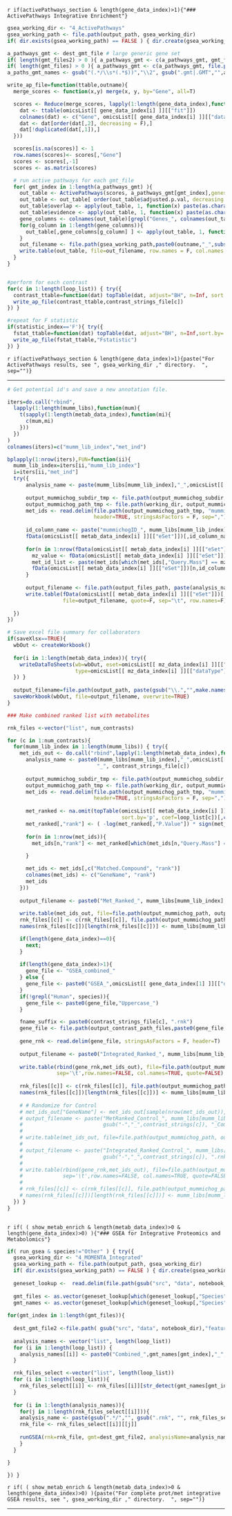 
`r if(activePathways_section & length(gene_data_index)>1){"### ActivePathways Integrative Enrichment"} `
```r
    
gsea_working_dir <- "4_ActivePathways"
gsea_working_path <- file.path(output_path, gsea_working_dir)
if( dir.exists(gsea_working_path) == FALSE ) { dir.create(gsea_working_path) }

a_pathways_gmt <- dest_gmt_file # large generic gene set
if( length(gmt_files2) > 0 ){ a_pathways_gmt <- c(a_pathways_gmt, gmt_files2) } # Add Custom gene sets if there
if( length(gmt_files) > 0 ){ a_pathways_gmt <- c(a_pathways_gmt, file.path( gsub("src", "data", notebook_dir),"matched",gmt_files)) } # Add MOMENTA gene sets
a_paths_gmt_names <- gsub("(.*/\\s*(.*$))","\\2", gsub(".gmt|.GMT","",a_pathways_gmt) )

write_ap_file=function(ttable,outname){
  merge_scores <- function(x,y) merge(x, y, by="Gene", all=T)

  scores <- Reduce(merge_scores, lapply(1:length(gene_data_index),function(i){
    dat <- ttable(omicsList[[ gene_data_index[i] ]][["fit"]])
    colnames(dat) <- c("Gene", omicsList[[ gene_data_index[i] ]][["dataType"]] )
    dat <- dat[order(dat[,2], decreasing = F),]
    dat[!duplicated(dat[,1]),]
  }))

  scores[is.na(scores)] <- 1
  row.names(scores)<- scores[,"Gene"]
  scores <- scores[,-1]
  scores <- as.matrix(scores)

  # run active pathways for each gmt_file
  for( gmt_index in 1:length(a_pathways_gmt) ){
    out_table <- ActivePathways(scores, a_pathways_gmt[gmt_index],geneset.filter = c(10, 500))
    out_table <- out_table[ order(out_table$adjusted.p.val, decreasing = F),]
    out_table$overlap <- apply(out_table, 1, function(x) paste(as.character(unlist(x["overlap"])), collapse=","))
    out_table$evidence <- apply(out_table, 1, function(x) paste(as.character(unlist(x["evidence"])), collapse=","))
    gene_columns <- colnames(out_table)[grepl("Genes_", colnames(out_table))]
    for(g_column in 1:length(gene_columns)){
      out_table[,gene_columns[g_column] ] <- apply(out_table, 1, function(x) paste(as.character(unlist(x[ gene_columns[g_column] ])), collapse=","))
    } 
    out_filename <- file.path(gsea_working_path,paste0(outname,"_",substr(a_paths_gmt_names[gmt_index],1,20),gmt_index,".txt") )
    write.table(out_table, file=out_filename, row.names = F, col.names = T, quote = F, sep = "\t")
  }
}


#perform for each contrast
for(c in 1:length(loop_list)) { try({
  contrast_ttable=function(dat) topTable(dat, adjust="BH", n=Inf, sort.by='p', coef=loop_list[c])[,c("Gene", "P.Value")]
  write_ap_file(contrast_ttable,contrast_strings_file[c])
}) }

#repeat for F statistic
if(statistic_index=='F'){ try({
  fstat_ttable=function(dat) topTable(dat, adjust="BH", n=Inf,sort.by='F')[,c("Gene", "P.Value")]
  write_ap_file(fstat_ttable,"Fstatistic")
}) }


```
`r if(activePathways_section & length(gene_data_index)>1){paste("For ActivePathways results, see ", gsea_working_dir ," directory.  ", sep="")} `

---

```r

# Get potential id's and save a new annotation file. 

iters=do.call("rbind",
  lapply(1:length(mumm_libs),function(mum){
    t(sapply(1:length(metab_data_index),function(mi){
      c(mum,mi)
    }))
  })
)
colnames(iters)=c("mumm_lib_index","met_ind")

bplapply(1:nrow(iters),FUN=function(ii){
  mumm_lib_index=iters[ii,"mumm_lib_index"]
  i=iters[ii,"met_ind"]
  try({
      analysis_name <- paste(mumm_libs[mumm_lib_index],"_",omicsList[[ metab_data_index[i] ]][["dataType"]], sep="" )
      
      output_mummichog_subdir_tmp <- file.path(output_mummichog_subdir, paste0(analysis_name, "_",contrast_strings_file[1]))
      output_mummichog_path_tmp <- file.path(working_dir, output_mummichog_subdir_tmp)
      met_ids <- read.delim(file.path(output_mummichog_path_tmp, "mummichog_matched_compound_all.csv"),
                            header=TRUE, stringsAsFactors = F, sep=",")
      
      id_column_name <- paste("mummichogID_", mumm_libs[mumm_lib_index], sep="")
      fData(omicsList[[ metab_data_index[i] ]][["eSet"]])[,id_column_name] <- ""
      
      for(n in 1:nrow(fData(omicsList[[ metab_data_index[i] ]][["eSet"]])) ){
        mz_value <- fData(omicsList[[ metab_data_index[i] ]][["eSet"]])[n,"mz"]
        met_id_list <- paste(met_ids[which(met_ids[,"Query.Mass"] == mz_value), "Matched.Compound"], collapse=",")
        fData(omicsList[[ metab_data_index[i] ]][["eSet"]])[n,id_column_name] <- met_id_list
      }
      
      output_filename <- file.path(output_files_path, paste(analysis_name,"_IDs.txt",sep="") )
      write.table(fData(omicsList[[ metab_data_index[i] ]][["eSet"]])[,c("feature_identifier", "mz", id_column_name)],
                  file=output_filename, quote=F, sep="\t", row.names=F)
    
  })
})

# Save excel file summary for collaborators
if(saveXlsx==TRUE){    
  wbOut <- createWorkbook()
  
  for(i in 1:length(metab_data_index)){ try({
    writeDataToSheets(wb=wbOut, eset=omicsList[[ mz_data_index[i] ]][["eSet"]], limmaFit=omicsList[[ mz_data_index[i] ]][["fit"]], 
                      type=omicsList[[ mz_data_index[i] ]][["dataType"]], data_format=omicsList[[ mz_data_index[i] ]][["dataFormat"]]); 
  }) }  
  
  output_filename=file.path(output_path, paste(gsub("\\.","",make.names(project_name)), "_Summary_AllMetIDs", ".xlsx", sep=""))
  saveWorkbook(wbOut, file=output_filename, overwrite=TRUE)
}
```


```r

### Make combined ranked list with metabolites

rnk_files <-vector("list", num_contrasts)

for (c in 1:num_contrasts){
  for(mumm_lib_index in 1:length(mumm_libs)) { try({
    met_ids_out <- do.call("rbind",lapply(1:length(metab_data_index),function(i){
      analysis_name <- paste0(mumm_libs[mumm_lib_index],"_",omicsList[[ metab_data_index[i] ]][["dataType"]],
                             "_", contrast_strings_file[c])
      
      output_mummichog_subdir_tmp <- file.path(output_mummichog_subdir, analysis_name)
      output_mummichog_path_tmp <- file.path(working_dir, output_mummichog_subdir_tmp)
      met_ids <- read.delim(file.path(output_mummichog_path_tmp, "mummichog_matched_compound_all.csv"),
                            header=TRUE, stringsAsFactors = F, sep=",")
  
      met_ranked <- na.omit(topTable(omicsList[[ metab_data_index[i] ]][["fit"]], adjust="BH", n=Inf,
                                     sort.by='p', coef=loop_list[c])[,c("mz", "P.Value", "logFC")] );
      met_ranked[,"rank"] <- ( -log(met_ranked[,"P.Value"]) * sign(met_ranked[,"logFC"]) )
    
      for(n in 1:nrow(met_ids)){
        met_ids[n,"rank"] <- met_ranked[which(met_ids[n,"Query.Mass"] == met_ranked[,"mz"])[1], "rank"]
      
      }

      met_ids <- met_ids[,c("Matched.Compound", "rank")]
      colnames(met_ids) <- c("GeneName", "rank")
      met_ids
    }))
    
    output_filename <- paste0("Met_Ranked_", mumm_libs[mumm_lib_index],"_", contrast_strings_file[c], "_Combined.rnk")
    
    write.table(met_ids_out, file=file.path(output_mummichog_path, output_filename), sep='\t',row.names=FALSE, col.names=TRUE, quote=FALSE)
    rnk_files[[c]] <- c(rnk_files[[c]], file.path(output_mummichog_path, output_filename) )
    names(rnk_files[[c]])[length(rnk_files[[c]])] <- mumm_libs[mumm_lib_index]

    if(length(gene_data_index)==0){
      next;
    }
    
    if(length(gene_data_index)>1){
      gene_file <- "GSEA_combined_"
    } else {
      gene_file <- paste0("GSEA_",omicsList[[ gene_data_index[1] ]][["dataType"]],"_")
    }
    if(!grepl("Human", species)){ 
      gene_file <- paste0(gene_file,"Uppercase_")
    }

    fname_suffix <- paste0(contrast_strings_file[c], ".rnk")
    gene_file <- file.path(output_contrast_path_files,paste0(gene_file,fname_suffix))
      
    gene_rnk <- read.delim(gene_file, stringsAsFactors = F, header=T)
    
    output_filename <- paste0("Integrated_Ranked_", mumm_libs[mumm_lib_index], "_", fname_suffix)
    
    write.table(rbind(gene_rnk,met_ids_out), file=file.path(output_mummichog_path, output_filename),
                sep='\t',row.names=FALSE, col.names=TRUE, quote=FALSE)
    
    rnk_files[[c]] <- c(rnk_files[[c]], file.path(output_mummichog_path, output_filename) )
    names(rnk_files[[c]])[length(rnk_files[[c]])] <- mumm_libs[mumm_lib_index]
    
    # # Randomize for Control
    # met_ids_out["GeneName"] <- met_ids_out[sample(nrow(met_ids_out)),"GeneName"]
    # output_filename <- paste("MetRanked_Control_", mumm_libs[mumm_lib_index],"_",
    #                          gsub("-","_",contrast_strings[c]), "_Combined.rnk", sep="" )
    # 
    # write.table(met_ids_out, file=file.path(output_mummichog_path, output_filename), sep='\t',row.names=FALSE, col.names=TRUE, quote=FALSE)
    # 
    # output_filename <- paste("Integrated_Ranked_Control_", mumm_libs[mumm_lib_index],"_",
    #                          gsub("-","_",contrast_strings[c]), ".rnk", sep="" )
    # 
    # write.table(rbind(gene_rnk,met_ids_out), file=file.path(output_mummichog_path, output_filename),
    #             sep='\t',row.names=FALSE, col.names=TRUE, quote=FALSE)
    # 
    # rnk_files[[c]] <- c(rnk_files[[c]], file.path(output_mummichog_path, output_filename) )
    # names(rnk_files[[c]])[length(rnk_files[[c]])] <- mumm_libs[mumm_lib_index]
  }) }
}
    
```


`r if( ( show_metab_enrich & length(metab_data_index)>0 & length(gene_data_index)>0) ){"### GSEA for Integrative Proteomics and Metabolomics"} `
```r

if( run_gsea & species!="Other" ) { try({
  gsea_working_dir <- "4_MOMENTA_Integrated"
  gsea_working_path <- file.path(output_path, gsea_working_dir)
  if( dir.exists(gsea_working_path) == FALSE ) { dir.create(gsea_working_path) }
  
  geneset_lookup <-  read.delim(file.path(gsub("src", "data", notebook_dir),"feature","MatchedFeatureSets.txt"))
  
  gmt_files <- as.vector(geneset_lookup[which(geneset_lookup[,"Species"]==species),"GeneSet"])
  gmt_names <- as.vector(geneset_lookup[which(geneset_lookup[,"Species"]==species),"Name"])
  
for(gmt_index in 1:length(gmt_files)){
    
  dest_gmt_file2 <-file.path( gsub("src", "data", notebook_dir),"feature",gmt_files[gmt_index])
  
  analysis_names <- vector("list", length(loop_list))
  for (i in 1:length(loop_list)) {
    analysis_names[[i]] <- paste0("Combined_",gmt_names[gmt_index],"_",contrast_strings_file[i])
  }

  rnk_files_select <-vector("list", length(loop_list))
  for (i in 1:length(loop_list)){ 
    rnk_files_select[[i]] <- rnk_files[[i]][str_detect(gmt_names[gmt_index], names(rnk_files[[i]]))]
  }
  
  for (i in 1:length(analysis_names)){
    for(j in 1:length(rnk_files_select[[i]])){
    analysis_name <- paste(gsub(".*/","", gsub(".rnk", "", rnk_files_select[[i]][[j]])), "_", gmt_names[gmt_index], sep="" ) #analysis_names[[i]]
    rnk_file <- rnk_files_select[[i]][[j]]
    
    runGSEA(rnk=rnk_file, gmt=dest_gmt_file2, analysisName=analysis_name, out_path=gsea_working_path )
    }
  }

}

}) } 

```
`r if( ( show_metab_enrich & length(metab_data_index)>0 & length(gene_data_index)>0) ){paste("For complete prot/met integrative GSEA results, see ", gsea_working_dir ," directory.  ", sep="")} `

---

